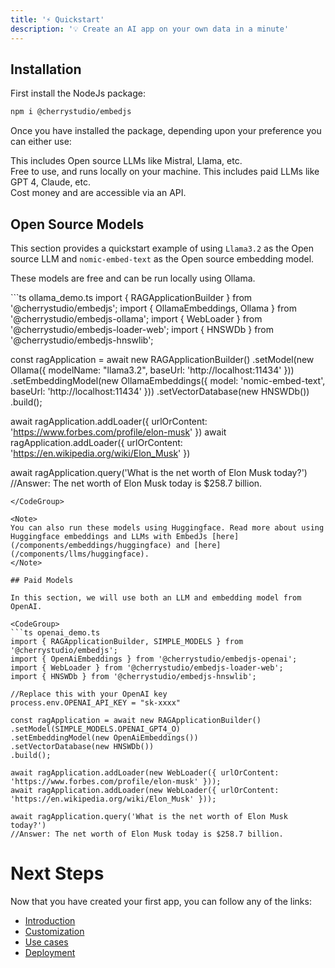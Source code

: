 ---
title: '⚡ Quickstart'
description: '💡 Create an AI app on your own data in a minute'
---

## Installation

First install the NodeJs package:

```bash
npm i @cherrystudio/embedjs
```

Once you have installed the package, depending upon your preference you can either use:

<CardGroup cols={2}>
    <Card title="Open Source Models" icon="osi" href="#open-source-models">
        This includes Open source LLMs like Mistral, Llama, etc.
        <br />
        Free to use, and runs locally on your machine.
    </Card>
    <Card title="Paid Models" icon="dollar-sign" href="#paid-models" color="#4A154B">
        This includes paid LLMs like GPT 4, Claude, etc.
        <br />
        Cost money and are accessible via an API.
    </Card>
</CardGroup>

## Open Source Models

This section provides a quickstart example of using `Llama3.2` as the Open source LLM and `nomic-embed-text` as the Open source embedding model.

These models are free and can be run locally using Ollama.

<CodeGroup>
```ts ollama_demo.ts
import { RAGApplicationBuilder } from '@cherrystudio/embedjs';
import { OllamaEmbeddings, Ollama } from '@cherrystudio/embedjs-ollama';
import { WebLoader } from '@cherrystudio/embedjs-loader-web';
import { HNSWDb } from '@cherrystudio/embedjs-hnswlib';

const ragApplication = await new RAGApplicationBuilder()
.setModel(new Ollama({ modelName: "llama3.2", baseUrl: 'http://localhost:11434' }))
.setEmbeddingModel(new OllamaEmbeddings({ model: 'nomic-embed-text', baseUrl: 'http://localhost:11434' }))
.setVectorDatabase(new HNSWDb())
.build();

await ragApplication.addLoader({ urlOrContent: 'https://www.forbes.com/profile/elon-musk' })
await ragApplication.addLoader({ urlOrContent: 'https://en.wikipedia.org/wiki/Elon_Musk' })

await ragApplication.query('What is the net worth of Elon Musk today?')
//Answer: The net worth of Elon Musk today is $258.7 billion.
```
</CodeGroup>

<Note>
You can also run these models using Huggingface. Read more about using Huggingface embeddings and LLMs with EmbedJs [here](/components/embeddings/huggingface) and [here](/components/llms/huggingface).
</Note>

## Paid Models

In this section, we will use both an LLM and embedding model from OpenAI.

<CodeGroup>
```ts openai_demo.ts
import { RAGApplicationBuilder, SIMPLE_MODELS } from '@cherrystudio/embedjs';
import { OpenAiEmbeddings } from '@cherrystudio/embedjs-openai';
import { WebLoader } from '@cherrystudio/embedjs-loader-web';
import { HNSWDb } from '@cherrystudio/embedjs-hnswlib';

//Replace this with your OpenAI key
process.env.OPENAI_API_KEY = "sk-xxxx"

const ragApplication = await new RAGApplicationBuilder()
.setModel(SIMPLE_MODELS.OPENAI_GPT4_O)
.setEmbeddingModel(new OpenAiEmbeddings())
.setVectorDatabase(new HNSWDb())
.build();

await ragApplication.addLoader(new WebLoader({ urlOrContent: 'https://www.forbes.com/profile/elon-musk' }));
await ragApplication.addLoader(new WebLoader({ urlOrContent: 'https://en.wikipedia.org/wiki/Elon_Musk' }));

await ragApplication.query('What is the net worth of Elon Musk today?')
//Answer: The net worth of Elon Musk today is $258.7 billion.
```
</CodeGroup>

# Next Steps

Now that you have created your first app, you can follow any of the links:

-   [Introduction](/get-started/introduction)
-   [Customization](/components/introduction)
-   [Use cases](/use-cases/introduction)
-   [Deployment](/get-started/deployment)
